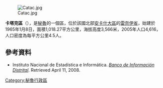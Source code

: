 [[Image:Catac.jpg|right]]

'''卡塔克區'''（{{lang-es|Distrito de Cátac}}），是[[秘魯|秘魯]]的一個區，位於該國北部[[安卡什大區|安卡什大區]]的[[雷奈伊省|雷奈伊省]]，始建於1965年1月8日，面積1,018.27平方公里，海拔高度3,566米，2005年人口4,616，人口密度為每平方公里4.5人。

==參考資料==
*{{es icon}} Instituto Nacional de Estadística e Informática. ''[https://web.archive.org/web/20080410165254/http://desa.inei.gob.pe/mapas/bid/ Banco de Información Distrital]''. Retrieved April 11, 2008.

{{coord|9|48|00|S|77|26|13|W|type:adm3rd_source:kolossus-itwiki|display=title}}

{{Peru-geo-stub}}
[[Category:秘魯行政區|Category:秘魯行政區]]